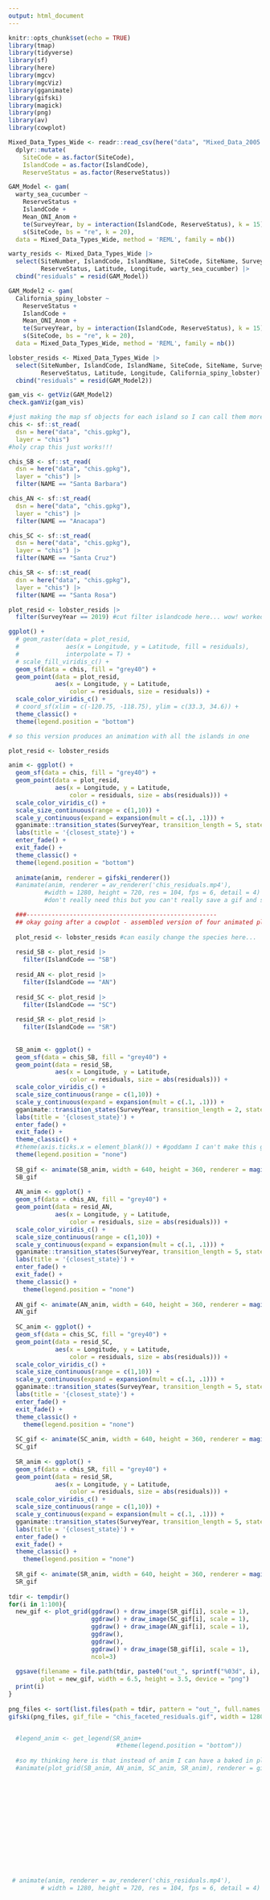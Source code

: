 ```yaml
---
output: html_document
---
```


```r
knitr::opts_chunk$set(echo = TRUE)
library(tmap)
library(tidyverse)
library(sf)
library(here)
library(mgcv)
library(mgcViz)
library(gganimate)
library(gifski)
library(magick)
library(png)
library(av)
library(cowplot)

```

```r
Mixed_Data_Types_Wide <- readr::read_csv(here("data", "Mixed_Data_2005.csv")) %>% 
  dplyr::mutate(
    SiteCode = as.factor(SiteCode),
    IslandCode = as.factor(IslandCode),
    ReserveStatus = as.factor(ReserveStatus)) 

GAM_Model <- gam(
  warty_sea_cucumber ~ 
    ReserveStatus +
    IslandCode + 
    Mean_ONI_Anom +
    te(SurveyYear, by = interaction(IslandCode, ReserveStatus), k = 15) + 
    s(SiteCode, bs = "re", k = 20),
  data = Mixed_Data_Types_Wide, method = 'REML', family = nb())

warty_resids <- Mixed_Data_Types_Wide |> 
  select(SiteNumber, IslandCode, IslandName, SiteCode, SiteName, SurveyYear,
         ReserveStatus, Latitude, Longitude, warty_sea_cucumber) |> 
  cbind("residuals" = resid(GAM_Model))

GAM_Model2 <- gam(
  California_spiny_lobster ~ 
    ReserveStatus +
    IslandCode + 
    Mean_ONI_Anom +
    te(SurveyYear, by = interaction(IslandCode, ReserveStatus), k = 15) + 
    s(SiteCode, bs = "re", k = 20),
  data = Mixed_Data_Types_Wide, method = 'REML', family = nb())

lobster_resids <- Mixed_Data_Types_Wide |> 
  select(SiteNumber, IslandCode, IslandName, SiteCode, SiteName, SurveyYear,
         ReserveStatus, Latitude, Longitude, California_spiny_lobster) |> 
  cbind("residuals" = resid(GAM_Model2))

```

```r
gam_vis <- getViz(GAM_Model2)
check.gamViz(gam_vis)
```

```r
#just making the map sf objects for each island so I can call them more cleanly in the next section(s)
chis <- sf::st_read(
  dsn = here("data", "chis.gpkg"), 
  layer = "chis")
#holy crap this just works!!!

chis_SB <- sf::st_read(
  dsn = here("data", "chis.gpkg"), 
  layer = "chis") |> 
  filter(NAME == "Santa Barbara")

chis_AN <- sf::st_read(
  dsn = here("data", "chis.gpkg"), 
  layer = "chis") |> 
  filter(NAME == "Anacapa")

chis_SC <- sf::st_read(
  dsn = here("data", "chis.gpkg"), 
  layer = "chis") |> 
  filter(NAME == "Santa Cruz")

chis_SR <- sf::st_read(
  dsn = here("data", "chis.gpkg"), 
  layer = "chis") |> 
  filter(NAME == "Santa Rosa")

```

```r
plot_resid <- lobster_resids |> 
  filter(SurveyYear == 2019) #cut filter islandcode here... wow! worked!

ggplot() +
  # geom_raster(data = plot_resid, 
  #             aes(x = Longitude, y = Latitude, fill = residuals),
  #             interpolate = T) +
  # scale_fill_viridis_c() +
  geom_sf(data = chis, fill = "grey40") +
  geom_point(data = plot_resid,
             aes(x = Longitude, y = Latitude,
                 color = residuals, size = residuals)) +
  scale_color_viridis_c() +
  # coord_sf(xlim = c(-120.75, -118.75), ylim = c(33.3, 34.6)) +
  theme_classic() +
  theme(legend.position = "bottom")
```


















```r

# so this version produces an animation with all the islands in one 

plot_resid <- lobster_resids 

anim <- ggplot() +
  geom_sf(data = chis, fill = "grey40") +
  geom_point(data = plot_resid,
             aes(x = Longitude, y = Latitude,
                 color = residuals, size = abs(residuals))) +
  scale_color_viridis_c() +
  scale_size_continuous(range = c(1,10)) +
  scale_y_continuous(expand = expansion(mult = c(.1, .1))) +
  gganimate::transition_states(SurveyYear, transition_length = 5, state_length = 10) +
  labs(title = '{closest_state}') +
  enter_fade() +
  exit_fade() +
  theme_classic() +
  theme(legend.position = "bottom")
  
  animate(anim, renderer = gifski_renderer())
  #animate(anim, renderer = av_renderer('chis_residuals.mp4'),
          #width = 1280, height = 720, res = 104, fps = 6, detail = 4)  
          #don't really need this but you can't really save a gif and send it on teams so if you want a mp4 output this is how you do it...
```

```r
  ###-----------------------------------------------------
  ## okay going after a cowplot - assembled version of four animated plots because scale = free and geom_sf() do NOT play well together and this faceting map thing is an extremely wild rabbit hole out there in the wild west of the internet. I can afford to make 4 graphs and don't NEED to rely on facet_wrap() to do this for me - 
  
  plot_resid <- lobster_resids #can easily change the species here...
  
  resid_SB <- plot_resid |> 
    filter(IslandCode == "SB")
    
  resid_AN <- plot_resid |> 
    filter(IslandCode == "AN")
    
  resid_SC <- plot_resid |> 
    filter(IslandCode == "SC")
    
  resid_SR <- plot_resid |> 
    filter(IslandCode == "SR")
  
  
  SB_anim <- ggplot() +
  geom_sf(data = chis_SB, fill = "grey40") +
  geom_point(data = resid_SB,
             aes(x = Longitude, y = Latitude,
                 color = residuals, size = abs(residuals))) +
  scale_color_viridis_c() +
  scale_size_continuous(range = c(1,10)) +
  scale_y_continuous(expand = expansion(mult = c(.1, .1))) +
  gganimate::transition_states(SurveyYear, transition_length = 2, state_length = 1) +
  labs(title = '{closest_state}') +
  enter_fade() +
  exit_fade() +
  theme_classic() +
  #theme(axis.ticks.x = element_blank()) + #goddamn I can't make this go away so whatever
  theme(legend.position = "none")
  
  SB_gif <- animate(SB_anim, width = 640, height = 360, renderer = magick_renderer())
  SB_gif
  
  AN_anim <- ggplot() +
  geom_sf(data = chis_AN, fill = "grey40") +
  geom_point(data = resid_AN,
             aes(x = Longitude, y = Latitude,
                 color = residuals, size = abs(residuals))) +
  scale_color_viridis_c() +
  scale_size_continuous(range = c(1,10)) +
  scale_y_continuous(expand = expansion(mult = c(.1, .1))) +
  gganimate::transition_states(SurveyYear, transition_length = 5, state_length = 10) +
  labs(title = '{closest_state}') +
  enter_fade() +
  exit_fade() +
  theme_classic() +
    theme(legend.position = "none")
  
  AN_gif <- animate(AN_anim, width = 640, height = 360, renderer = magick_renderer())
  AN_gif
  
  SC_anim <- ggplot() +
  geom_sf(data = chis_SC, fill = "grey40") +
  geom_point(data = resid_SC,
             aes(x = Longitude, y = Latitude,
                 color = residuals, size = abs(residuals))) +
  scale_color_viridis_c() +
  scale_size_continuous(range = c(1,10)) +
  scale_y_continuous(expand = expansion(mult = c(.1, .1))) +
  gganimate::transition_states(SurveyYear, transition_length = 5, state_length = 10) +
  labs(title = '{closest_state}') +
  enter_fade() +
  exit_fade() +
  theme_classic() +
    theme(legend.position = "none")
  
  SC_gif <- animate(SC_anim, width = 640, height = 360, renderer = magick_renderer())
  SC_gif
  
  SR_anim <- ggplot() +
  geom_sf(data = chis_SR, fill = "grey40") +
  geom_point(data = resid_SR,
             aes(x = Longitude, y = Latitude,
                 color = residuals, size = abs(residuals))) +
  scale_color_viridis_c() +
  scale_size_continuous(range = c(1,10)) +
  scale_y_continuous(expand = expansion(mult = c(.1, .1))) +
  gganimate::transition_states(SurveyYear, transition_length = 5, state_length = 10) +
  labs(title = '{closest_state}') +
  enter_fade() +
  exit_fade() +
  theme_classic() +
    theme(legend.position = "none")
    
  SR_gif <- animate(SR_anim, width = 640, height = 360, renderer = magick_renderer())
  SR_gif
  
tdir <- tempdir()
for(i in 1:100){
  new_gif <- plot_grid(ggdraw() + draw_image(SR_gif[i], scale = 1),
                       ggdraw() + draw_image(SC_gif[i], scale = 1),
                       ggdraw() + draw_image(AN_gif[i], scale = 1),
                       ggdraw(),
                       ggdraw(),
                       ggdraw() + draw_image(SB_gif[i], scale = 1),
                       ncol=3)
  
  ggsave(filename = file.path(tdir, paste0("out_", sprintf("%03d", i), ".png")),
         plot = new_gif, width = 6.5, height = 3.5, device = "png")
  print(i)
}
  
png_files <- sort(list.files(path = tdir, pattern = "out_", full.names = TRUE))
gifski(png_files, gif_file = "chis_faceted_residuals.gif", width = 1280, height = 720, delay = .1, progress = TRUE)


  #legend_anim <- get_legend(SR_anim+
                              #theme(legend.position = "bottom"))
  
  #so my thinking here is that instead of anim I can have a baked in plot_grid within animate
  #animate(plot_grid(SB_anim, AN_anim, SC_anim, SR_anim), renderer = gifski_renderer())
  
  
  
  
  
  
  
  
  
  
  
  
  
  
 # animate(anim, renderer = av_renderer('chis_residuals.mp4'),
         # width = 1280, height = 720, res = 104, fps = 6, detail = 4)
  
```